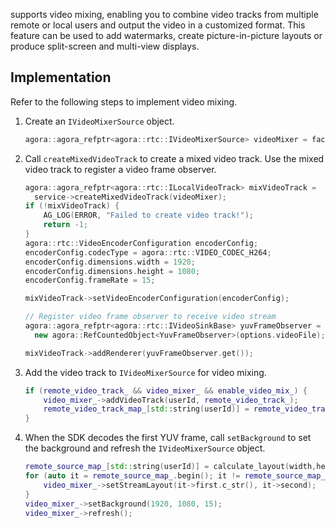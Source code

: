 <PlatformWrapper platform="linux-cpp">

<Vpd k="NAME" /> supports video mixing, enabling you to combine video tracks from multiple remote or local users and output the video in a customized format. This feature can be used to add watermarks, create picture-in-picture layouts or produce split-screen and multi-view displays.

## Implementation

Refer to the following steps to implement video mixing.

1. Create an `IVideoMixerSource` object.

    ```cpp
    agora::agora_refptr<agora::rtc::IVideoMixerSource> videoMixer = factory->createVideoMixer();
    ```

2. Call `createMixedVideoTrack` to create a mixed video track. Use the mixed video track to register a video frame observer.

    ```cpp
    agora::agora_refptr<agora::rtc::ILocalVideoTrack> mixVideoTrack =
      service->createMixedVideoTrack(videoMixer);
    if (!mixVideoTrack) {
        AG_LOG(ERROR, "Failed to create video track!");
        return -1;
    }
    agora::rtc::VideoEncoderConfiguration encoderConfig;
    encoderConfig.codecType = agora::rtc::VIDEO_CODEC_H264;
    encoderConfig.dimensions.width = 1920;
    encoderConfig.dimensions.height = 1080;
    encoderConfig.frameRate = 15;

    mixVideoTrack->setVideoEncoderConfiguration(encoderConfig);

    // Register video frame observer to receive video stream
    agora::agora_refptr<agora::rtc::IVideoSinkBase> yuvFrameObserver =
      new agora::RefCountedObject<YuvFrameObserver>(options.videoFile);

    mixVideoTrack->addRenderer(yuvFrameObserver.get());
    ```

3. Add the video track to `IVideoMixerSource` for video mixing.

    ```cpp
    if (remote_video_track_ && video_mixer_ && enable_video_mix_) {
        video_mixer_->addVideoTrack(userId, remote_video_track_);
        remote_video_track_map_[std::string(userId)] = remote_video_track_;
    }
    ```

4. When the SDK decodes the first YUV frame, call `setBackground` to set the background and refresh the `IVideoMixerSource` object.

    ```cpp
    remote_source_map_[std::string(userId)] = calculate_layout(width,height);
    for (auto it = remote_source_map_.begin(); it != remote_source_map_.end(); it++) {
        video_mixer_->setStreamLayout(it->first.c_str(), it->second);
    }
    video_mixer_->setBackground(1920, 1080, 15);
    video_mixer_->refresh();
    ```

</PlatformWrapper>